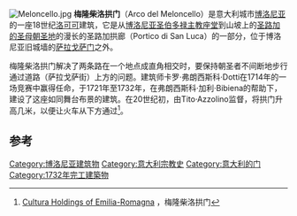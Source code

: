 [[File:Meloncello.jpg|thumb]]
'''梅隆柴洛拱门'''（Arco del Meloncello）是意大利城市[[博洛尼亚|博洛尼亚]]的一座18世纪[[洛可可|洛可可]]建筑，它是从[[博洛尼亚圣伯多禄主教座堂|博洛尼亚圣伯多禄主教座堂]]到山坡上的[[圣路加的圣母朝圣地|圣路加的圣母朝圣地]]的漫长的圣路加拱廊（Portico di San Luca）的一部分，位于博洛尼亚旧城墙的[[萨拉戈萨门|萨拉戈萨门]]之外。

梅隆柴洛拱门解决了两条路在一个地点成直角相交时，要保持朝圣者不间断地步行通过道路（萨拉戈萨街）上方的问题。建筑师卡罗·弗朗西斯科·Dotti在1714年的一场竞赛中赢得任命，于1721年至1732年，在弗朗西斯科·加利·Bibiena的帮助下，建设了这座如同舞台布景的建筑。在20世纪初，由Tito·Azzolino监督，将拱门升高几米，以便让火车从下方通过<ref>[http://www.emiliaromagna.beniculturali.it/index.php?it/107/opere/19/arco-del-meloncello Cultura Holdings of Emilia-Romagna] {{Wayback|url=http://www.emiliaromagna.beniculturali.it/index.php?it%2F107%2Fopere%2F19%2Farco-del-meloncello |date=20170211062047 }}，梅隆柴洛拱门</ref>。

==参考==
{{Reflist|2}}

{{coord|44.4901|11.311|region:IT_type:landmark|display=title}}

[[Category:博洛尼亚建筑物|Category:博洛尼亚建筑物]]
[[Category:意大利宗教史|Category:意大利宗教史]]
[[Category:意大利的门|Category:意大利的门]]
[[Category:1732年完工建築物|Category:1732年完工建築物]]
